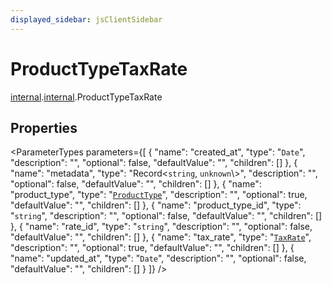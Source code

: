 ```yaml
---
displayed_sidebar: jsClientSidebar
---
```



# ProductTypeTaxRate

[internal](../../admin_discounts/modules/admin_discounts.internal.mdx).[internal](../modules/admin_discounts.internal.internal.mdx).ProductTypeTaxRate

## Properties

<ParameterTypes parameters={[
  {
    "name": "created_at",
    "type": "`Date`",
    "description": "",
    "optional": false,
    "defaultValue": "",
    "children": []
  },
  {
    "name": "metadata",
    "type": "Record<`string`, `unknown`\\>",
    "description": "",
    "optional": false,
    "defaultValue": "",
    "children": []
  },
  {
    "name": "product_type",
    "type": "[`ProductType`](admin_collections.internal.ProductType.mdx)",
    "description": "",
    "optional": true,
    "defaultValue": "",
    "children": []
  },
  {
    "name": "product_type_id",
    "type": "`string`",
    "description": "",
    "optional": false,
    "defaultValue": "",
    "children": []
  },
  {
    "name": "rate_id",
    "type": "`string`",
    "description": "",
    "optional": false,
    "defaultValue": "",
    "children": []
  },
  {
    "name": "tax_rate",
    "type": "[`TaxRate`](admin_collections.internal.TaxRate.mdx)",
    "description": "",
    "optional": true,
    "defaultValue": "",
    "children": []
  },
  {
    "name": "updated_at",
    "type": "`Date`",
    "description": "",
    "optional": false,
    "defaultValue": "",
    "children": []
  }
]} />
